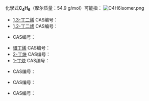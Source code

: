 {{DISPLAYTITLE:C<sub>4</sub>H<sub>6</sub>}}
{{MolFormDisambigNav|C=4|H=6}}
化學式'''C<sub>4</sub>H<sub>6</sub>'''（摩尔质量：54.9 g/mol）可能指：
[[Image:C4H6isomer.png|thumb]]
* [[1,3-丁二烯|1,3-丁二烯]] CAS编号：{{CAS|106-99-0}}
* [[1,2-丁二烯|1,2-丁二烯]] CAS编号：{{CAS|590-19-2}}
* {{link-en|雙環丁烷|Bicyclobutane}} CAS编号：{{CAS|157-33-5}}
* [[環丁烯|環丁烯]] CAS编号：{{CAS|822-35-5}}
* [[2-丁炔|2-丁炔]] CAS编号：{{CAS|503-17-3}}
* [[1-丁炔|1-丁炔]] CAS编号：{{CAS|107-00-6}}
* {{link-en|1-甲基環丙烯|1-Methylcyclopropene}} CAS编号：{{CAS|3100-04-7}}
* {{link-en|3-甲基環丙烯|3-Methylcyclopropene}} CAS编号：{{CAS|18631-90-8}}
* {{link-en|亞甲基環丙烷|Methylenecyclopropane}} CAS编号：{{CAS|6142-73-0}}

{{MolFormDisambig}}